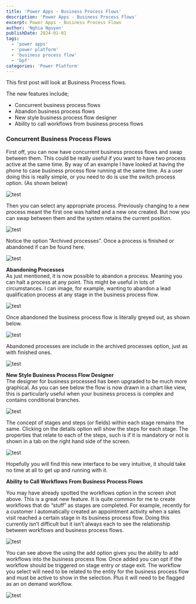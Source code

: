 ```yaml
---
title: 'Power Apps - Business Process Flows'
description: 'Power Apps - Business Process Flows'
excerpt: Power Apps - Business Process Flows
author: 'Nghia Nguyen'
publishDate: 2024-01-01
tags:
  - 'power apps'
  - 'power platform'
  - 'business process flow'
  - 'bpf'
categories: 'Power Platform'
---
```



This first post will look at Business Process flows.

The new features include;

*   Concurrent business process flows
*   Abandon business process flows
*   New style business process flow designer
*   Ability to call workflows from business process flows

### Concurrent Business Process Flows

  
First off, you can now have concurrent business process flows and swap between them. This could be really useful if you want to have two process active at the same time. By way of an example I have looked at having the phone to case business process flow running at the same time. As a user doing this is really simple, or you need to do is use the switch process option. (As shown below)

![test](https://neilparkhurst.files.wordpress.com/2016/11/110616_1729_dynamics3651.png)

Then you can select any appropriate process. Previously changing to a new process meant the first one was halted and a new one created. But now you can swap between them and the system retains the current position.

![test](https://neilparkhurst.files.wordpress.com/2016/11/110616_1729_dynamics3652.png)

Notice the option “Archived processes”. Once a process is finished or abandoned if can be found here.

![test](https://neilparkhurst.files.wordpress.com/2016/11/110616_1729_dynamics3653.png)

****Abandoning Processes****  
As just mentioned, it is now possible to abandon a process. Meaning you can halt a process at any point. This might be useful in lots of circumstances. I can image, for example, wanting to abandon a lead qualification process at any stage in the business process flow.

![test](https://neilparkhurst.files.wordpress.com/2016/11/110616_1729_dynamics3654.png)

Once abandoned the business process flow is literally greyed out, as shown below.

![test](https://neilparkhurst.files.wordpress.com/2016/11/110616_1729_dynamics3655.png)

Abandoned processes are include in the archived processes option, just as with finished ones.

![test](https://neilparkhurst.files.wordpress.com/2016/11/110616_1729_dynamics3656.png)

****New Style Business Process Flow Designer****  
The designer for business processed has been upgraded to be much more graphical. As you can see below the flow is now drawn in a chart like view, this is particularly useful when your business process is complex and contains conditional branches.

![test](https://neilparkhurst.files.wordpress.com/2016/11/110616_1729_dynamics3657.png)

The concept of stages and steps (or fields) within each stage remains the same. Clicking on the details option will show the steps for each stage. The properties that relate to each of the steps, such is if it is mandatory or not is shown in a tab on the right hand side of the screen.

![test](https://neilparkhurst.files.wordpress.com/2016/11/110616_1729_dynamics3658.png)

Hopefully you will find this new interface to be very intuitive, it should take no time at all to get up and running with it.

****Ability to Call Workflows From Business Process Flows****

You may have already spotted the workflows option in the screen shot above. This is a great new feature. It is quite common for me to create workflows that do “stuff” as stages are completed. For example, recently for a customer I automatically created an appointment activity when a sales visit reached a certain stage in its business process flow. Doing this currently isn’t difficult but it isn’t always each to see the relationship between workflows and business process flows.

![test](https://neilparkhurst.files.wordpress.com/2016/11/110616_1729_dynamics3659.png)

You can see above the using the add option gives you the ability to add workflows into the business process flow. Once added you can opt if the workflow should be triggered on stage entry or stage exit. The workflow you select will need to be related to the entity for the business process flow and must be active to show in the selection. Plus it will need to be flagged as an on demand workflow.

![test](https://neilparkhurst.files.wordpress.com/2016/11/110616_1729_dynamics36510.png)
